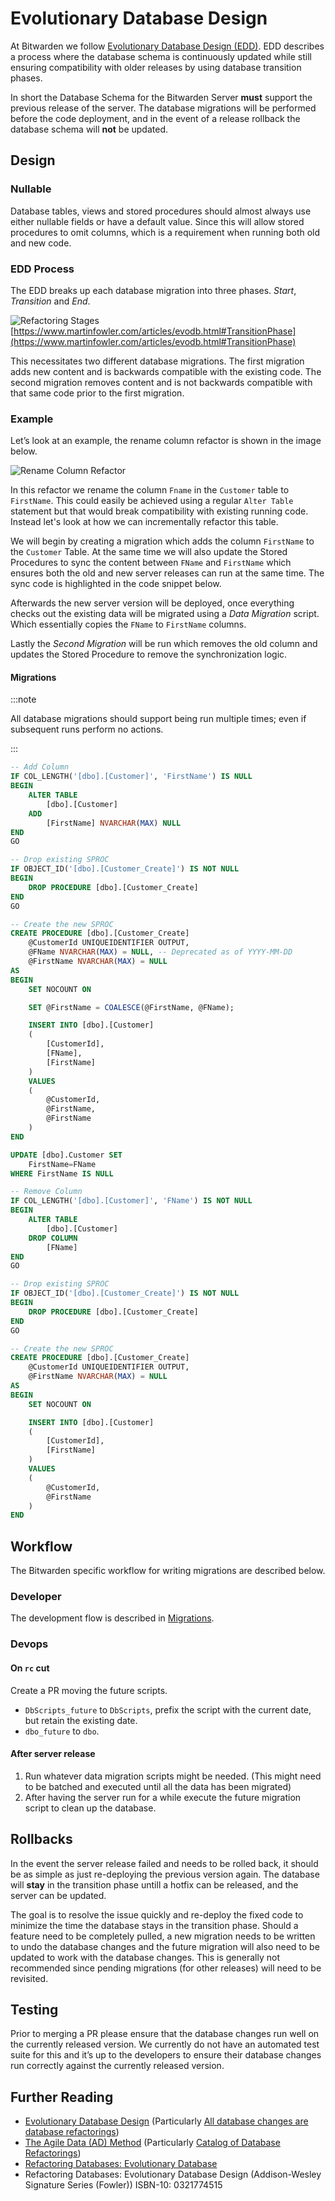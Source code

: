 
# Evolutionary Database Design

At Bitwarden we follow
[Evolutionary Database Design (EDD)](https://en.wikipedia.org/wiki/Evolutionary_database_design).
EDD describes a process where the database schema is continuously updated while still ensuring
compatibility with older releases by using database transition phases.

In short the Database Schema for the Bitwarden Server **must** support the previous release of the
server. The database migrations will be performed before the code deployment, and in the event of a
release rollback the database schema will **not** be updated.

## Design

### Nullable

Database tables, views and stored procedures should almost always use either nullable fields or have
a default value. Since this will allow stored procedures to omit columns, which is a requirement
when running both old and new code.

### EDD Process

The EDD breaks up each database migration into three phases. _Start_, _Transition_ and _End_.

![Refactoring Stages](./stages_refactoring.jpg)
[https://www.martinfowler.com/articles/evodb.html#TransitionPhase](https://www.martinfowler.com/articles/evodb.html#TransitionPhase)

This necessitates two different database migrations. The first migration adds new content and is
backwards compatible with the existing code. The second migration removes content and is not
backwards compatible with that same code prior to the first migration.

### Example

Let’s look at an example, the rename column refactor is shown in the image below.

![Rename Column Refactor](./rename-column.gif)

In this refactor we rename the column `Fname` in the `Customer` table to `FirstName`. This could
easily be achieved using a regular `Alter Table` statement but that would break compatibility with
existing running code. Instead let's look at how we can incrementally refactor this table.

We will begin by creating a migration which adds the column `FirstName` to the `Customer` Table. At
the same time we will also update the Stored Procedures to sync the content between `FName` and
`FirstName` which ensures both the old and new server releases can run at the same time. The sync
code is highlighted in the code snippet below.

Afterwards the new server version will be deployed, once everything checks out the existing data
will be migrated using a _Data Migration_ script. Which essentially copies the `FName` to
`FirstName` columns.

Lastly the _Second Migration_ will be run which removes the old column and updates the Stored
Procedure to remove the synchronization logic.

#### Migrations

:::note

All database migrations should support being run multiple times; even if subsequent runs perform no
actions.

:::

<Tabs>
<TabItem value="first" label="First Migration" default>

```sql
-- Add Column
IF COL_LENGTH('[dbo].[Customer]', 'FirstName') IS NULL
BEGIN
    ALTER TABLE
        [dbo].[Customer]
    ADD
        [FirstName] NVARCHAR(MAX) NULL
END
GO

-- Drop existing SPROC
IF OBJECT_ID('[dbo].[Customer_Create]') IS NOT NULL
BEGIN
    DROP PROCEDURE [dbo].[Customer_Create]
END
GO

-- Create the new SPROC
CREATE PROCEDURE [dbo].[Customer_Create]
    @CustomerId UNIQUEIDENTIFIER OUTPUT,
    @FName NVARCHAR(MAX) = NULL, -- Deprecated as of YYYY-MM-DD
    @FirstName NVARCHAR(MAX) = NULL
AS
BEGIN
    SET NOCOUNT ON

    SET @FirstName = COALESCE(@FirstName, @FName);

    INSERT INTO [dbo].[Customer]
    (
        [CustomerId],
        [FName],
        [FirstName]
    )
    VALUES
    (
        @CustomerId,
        @FirstName,
        @FirstName
    )
END
```

</TabItem>
<TabItem value="data" label="Data Migration">

```sql
UPDATE [dbo].Customer SET
    FirstName=FName
WHERE FirstName IS NULL
```

</TabItem>
<TabItem value="second" label="Second Migration">

```sql
-- Remove Column
IF COL_LENGTH('[dbo].[Customer]', 'FName') IS NOT NULL
BEGIN
    ALTER TABLE
        [dbo].[Customer]
    DROP COLUMN
        [FName]
END
GO

-- Drop existing SPROC
IF OBJECT_ID('[dbo].[Customer_Create]') IS NOT NULL
BEGIN
    DROP PROCEDURE [dbo].[Customer_Create]
END
GO

-- Create the new SPROC
CREATE PROCEDURE [dbo].[Customer_Create]
    @CustomerId UNIQUEIDENTIFIER OUTPUT,
    @FirstName NVARCHAR(MAX) = NULL
AS
BEGIN
    SET NOCOUNT ON

    INSERT INTO [dbo].[Customer]
    (
        [CustomerId],
        [FirstName]
    )
    VALUES
    (
        @CustomerId,
        @FirstName
    )
END
```

</TabItem>
</Tabs>

## Workflow

The Bitwarden specific workflow for writing migrations are described below.

### Developer

The development flow is described in [Migrations](./migrations.md).

### Devops

#### On `rc` cut

Create a PR moving the future scripts.

- `DbScripts_future` to `DbScripts`, prefix the script with the current date, but retain the
  existing date.
- `dbo_future` to `dbo`.

#### After server release

1. Run whatever data migration scripts might be needed. (This might need to be batched and executed
   until all the data has been migrated)
2. After having the server run for a while execute the future migration script to clean up the
   database.

## Rollbacks

In the event the server release failed and needs to be rolled back, it should be as simple as just
re-deploying the previous version again. The database will **stay** in the transition phase untill a
hotfix can be released, and the server can be updated.

The goal is to resolve the issue quickly and re-deploy the fixed code to minimize the time the
database stays in the transition phase. Should a feature need to be completely pulled, a new
migration needs to be written to undo the database changes and the future migration will also need
to be updated to work with the database changes. This is generally not recommended since pending
migrations (for other releases) will need to be revisited.

## Testing

Prior to merging a PR please ensure that the database changes run well on the currently released
version. We currently do not have an automated test suite for this and it’s up to the developers to
ensure their database changes run correctly against the currently released version.

## Further Reading

- [Evolutionary Database Design](https://martinfowler.com/articles/evodb.html) (Particularly
  [All database changes are database refactorings](https://martinfowler.com/articles/evodb.html#AllDatabaseChangesAreMigrations))
- [The Agile Data (AD) Method](http://agiledata.org/) (Particularly
  [Catalog of Database Refactorings](http://agiledata.org/essays/databaseRefactoringCatalog.html))
- [Refactoring Databases: Evolutionary Database](https://databaserefactoring.com/)
- Refactoring Databases: Evolutionary Database Design (Addison-Wesley Signature Series (Fowler))
  ISBN-10: 0321774515
